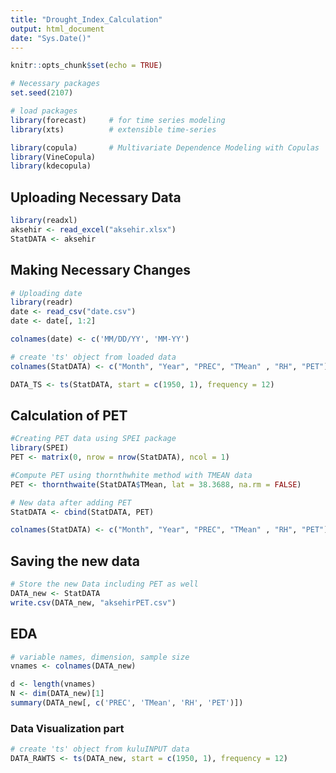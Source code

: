 ```yaml
---
title: "Drought_Index_Calculation"
output: html_document
date: "Sys.Date()"
---
```


```r
knitr::opts_chunk$set(echo = TRUE)
```

```r
# Necessary packages 
set.seed(2107)

# load packages
library(forecast)     # for time series modeling
library(xts)          # extensible time-series

library(copula)       # Multivariate Dependence Modeling with Copulas
library(VineCopula)
library(kdecopula)
```


## Uploading Necessary Data

```r
library(readxl)
aksehir <- read_excel("aksehir.xlsx")
StatDATA <- aksehir
```

## Making Necessary Changes

```r
# Uploading date 
library(readr)
date <- read_csv("date.csv")
date <- date[, 1:2]

colnames(date) <- c('MM/DD/YY', 'MM-YY')
```



```r
# create 'ts' object from loaded data
colnames(StatDATA) <- c("Month", "Year", "PREC", "TMean" , "RH", "PET")

DATA_TS <- ts(StatDATA, start = c(1950, 1), frequency = 12)
```

## Calculation of PET 

```r
#Creating PET data using SPEI package
library(SPEI)
PET <- matrix(0, nrow = nrow(StatDATA), ncol = 1)

#Compute PET using thornthwhite method with TMEAN data
PET <- thornthwaite(StatDATA$TMean, lat = 38.3688, na.rm = FALSE)

# New data after adding PET 
StatDATA <- cbind(StatDATA, PET)

colnames(StatDATA) <- c("Month", "Year", "PREC", "TMean" , "RH", "PET")

```

## Saving the new data

```r
# Store the new Data including PET as well
DATA_new <- StatDATA
write.csv(DATA_new, "aksehirPET.csv")

```


## EDA 


```r
# variable names, dimension, sample size
vnames <- colnames(DATA_new)

d <- length(vnames)
N <- dim(DATA_new)[1]
summary(DATA_new[, c('PREC', 'TMean', 'RH', 'PET')])
```

### Data Visualization part

```r
# create 'ts' object from kuluINPUT data
DATA_RAWTS <- ts(DATA_new, start = c(1950, 1), frequency = 12)

```






















